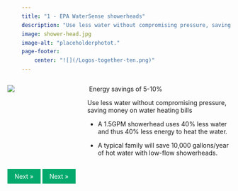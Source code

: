 ```yaml
---
title: "1 - EPA WaterSense showerheads"
description: "Use less water without compromising pressure, saving money on water heating bills"
image: shower-head.jpg
image-alt: "placeholderphotot."
page-footer:   
    center: "![](/Logos-together-ten.png)"
---
```


:::: {.columns}

::: {.column width="20%"}
![](shower-head.jpg)
:::

::: {.column width="10%"}
<!-- empty column to create gap -->
:::

::: {.column width="70%"}

 Energy savings of 5-10%

Use less water without compromising pressure, saving money on water heating bills

-   A 1.5GPM showerhead uses 40% less water and thus 40% less energy to heat the water.

-   A typical family will save 10,000 gallons/year of hot water with low-flow showerheads. 
:::

::::


<html>
<head>
<meta name="viewport" content="width=device-width, initial-scale=1">
<style>
a {
  text-decoration: none;
  display: inline-block;
  padding: 8px 16px;
}

a:hover {
  background-color: #ddd;
  color: black;
}

.previous {
  background-color: #f1f1f1;
  color: black;
}

.next {
  background-color: #04AA6D;
  color: white;
}

.round {
  border-radius: 50%;
}
</style>
</head>
<body>


<a href="02-step.html" class="next float-end">Next &raquo;</a>
<a href="procces.html" class="next float-none">Next &raquo;</a>

  
</body>
</html> 

